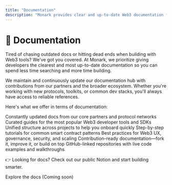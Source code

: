 ```yaml
---
title: "Documentation"
description: "Monark provides clear and up-to-date Web3 documentation for developers. Access guides, tutorials, and resources to build smartly."
---
```


# 📖 Documentation

Tired of chasing outdated docs or hitting dead ends when building with Web3 tools? We've got you covered. At Monark, we prioritize giving developers the clearest and most up-to-date documentation so you can spend less time searching and more time building.

We maintain and continuously update our documentation hub with contributions from our partners and the broader ecosystem. Whether you're working with new protocols, toolkits, or common dev stacks, you'll always have access to reliable references.

Here's what we offer in terms of documentation:

Constantly updated docs from our core partners and protocol networks
Curated guides for the most popular Web3 developer tools and SDKs
Unified structure across projects to help you onboard quickly
Step-by-step tutorials for common smart contract patterns
Best practices for Web3 UX, governance, security, and scaling
Contribution-ready documentation—fork it, improve it, or build on top
GitHub-linked repositories with live code examples and walkthroughs

👉 Looking for docs? Check out our public Notion and start building smarter.

Explore the docs (Coming soon)